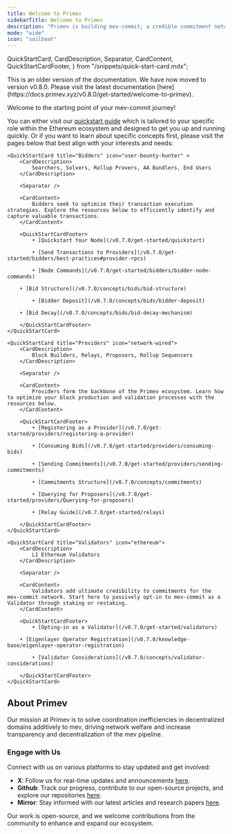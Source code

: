 ```yaml
---
title: Welcome to Primev
sidebarTitle: Welcome to Primev
description: "Primev is building mev-commit; a credible commitment network used for preconfirmations & more"
mode: "wide"
icon: "sailboat"
---
```


  QuickStartCard,
  CardDescription,
  Separator,
  CardContent,
  QuickStartCardFooter,
} from "/snippets/quick-start-card.mdx";

<Warning>
  This is an older version of the documentation. We have now moved to version v0.8.0. Please visit the latest documentation [here](https://docs.primev.xyz/v0.8.0/get-started/welcome-to-primev).
</Warning>

Welcome to the starting point of your mev-commit journey!  
  
You can either visit our [quickstart guide](/v0.7.0/get-started/quickstart) which is tailored to your specific role within the Ethereum ecosystem and designed to get you up and running quickly.
Or if you want to learn about specific concepts first, please visit the pages below that best align with your interests and needs:

<CardGroup cols={3}>

    <QuickStartCard title="Bidders" icon="user-bounty-hunter" >
        <CardDescription>
            Searchers, Solvers, Rollup Provers, AA Bundlers, End Users
        </CardDescription>

        <Separator />

        <CardContent>
            Bidders seek to optimize their transaction execution strategies. Explore the resources below to efficiently identify and capture valuable transactions.
        </CardContent>

        <QuickStartCardFooter>
            • [Quickstart Your Node](/v0.7.0/get-started/quickstart)

            • [Send Transactions to Providers](/v0.7.0/get-started/bidders/best-practices#provider-rpcs)
             
            • [Node Commands](/v0.7.0/get-started/bidders/bidder-node-commands)
			
	    • [Bid Structure](/v0.7.0/concepts/bids/bid-structure)

            • [Bidder Deposit](/v0.7.0/concepts/bids/bidder-deposit)
			
	    • [Bid Decay](/v0.7.0/concepts/bids/bid-decay-mechanism)

        </QuickStartCardFooter>
    </QuickStartCard>

    <QuickStartCard title="Providers" icon="network-wired">
        <CardDescription>
            Block Builders, Relays, Proposers, Rollup Sequencers
        </CardDescription>

        <Separator />

        <CardContent>
            Providers form the backbone of the Primev ecosystem. Learn how to optimize your block production and validation processes with the resources below.
        </CardContent>

        <QuickStartCardFooter>
            • [Registering as a Provider](/v0.7.0/get-started/providers/registering-a-provider)

            • [Consuming Bids](/v0.7.0/get-started/providers/consuming-bids)

            • [Sending Commitments](/v0.7.0/get-started/providers/sending-commitments)

            • [Commitments Structure](/v0.7.0/concepts/commitments)

            • [Querying for Proposers](/v0.7.0/get-started/providers/Querying-for-proposers)
			
			• [Relay Guide](/v0.7.0/get-started/relays)
			
        </QuickStartCardFooter>
    </QuickStartCard>

    <QuickStartCard title="Validators" icon="ethereum">
        <CardDescription>
            L1 Ethereum Validators
        </CardDescription>

        <Separator />

        <CardContent>
            Validators add ultimate credibility to commitments for the mev-commit network. Start here to passively opt-in to mev-commit as a Validator through staking or restaking.
        </CardContent>

        <QuickStartCardFooter>
            • [Opting-in as a Validator](/v0.7.0/get-started/validators)

	    • [Eigenlayer Operator Registration](/v0.7.0/knowledge-base/eigenlayer-operator-registration)

            • [Validator Considerations](/v0.7.0/concepts/validator-considerations)

        </QuickStartCardFooter>
    </QuickStartCard>

</CardGroup>

## About Primev

Our mission at Primev is to solve coordination inefficiencies in decentralized domains additively to mev, driving network welfare and increase transparency and decentralization of the mev pipeline.

### Engage with Us

Connect with us on various platforms to stay updated and get involved:

- **X**: Follow us for real-time updates and announcements [here](https://x.com/primev_xyz).
- **Github**: Track our progress, contribute to our open-source projects, and explore our repositories [here](https://github.com/primev).
- **Mirror**: Stay informed with our latest articles and research papers [here](https://mirror.xyz/preconf.eth).

Our work is open-source, and we welcome contributions from the community to enhance and expand our ecosystem.
